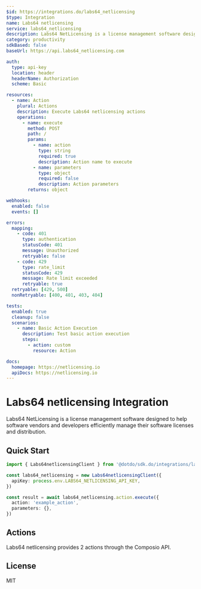 ```yaml
---
$id: https://integrations.do/labs64_netlicensing
$type: Integration
name: Labs64 netlicensing
service: labs64_netlicensing
description: Labs64 NetLicensing is a license management software designed to help software vendors and developers efficiently manage their software licenses and distribution.
category: productivity
sdkBased: false
baseUrl: https://api.labs64_netlicensing.com

auth:
  type: api-key
  location: header
  headerName: Authorization
  scheme: Basic

resources:
  - name: Action
    plural: Actions
    description: Execute Labs64 netlicensing actions
    operations:
      - name: execute
        method: POST
        path: /
        params:
          - name: action
            type: string
            required: true
            description: Action name to execute
          - name: parameters
            type: object
            required: false
            description: Action parameters
        returns: object

webhooks:
  enabled: false
  events: []

errors:
  mapping:
    - code: 401
      type: authentication
      statusCode: 401
      message: Unauthorized
      retryable: false
    - code: 429
      type: rate_limit
      statusCode: 429
      message: Rate limit exceeded
      retryable: true
  retryable: [429, 500]
  nonRetryable: [400, 401, 403, 404]

tests:
  enabled: true
  cleanup: false
  scenarios:
    - name: Basic Action Execution
      description: Test basic action execution
      steps:
        - action: custom
          resource: Action

docs:
  homepage: https://netlicensing.io
  apiDocs: https://netlicensing.io
---
```


# Labs64 netlicensing Integration

Labs64 NetLicensing is a license management software designed to help software vendors and developers efficiently manage their software licenses and distribution.

## Quick Start

```typescript
import { Labs64netlicensingClient } from '@dotdo/sdk.do/integrations/labs64_netlicensing'

const labs64_netlicensing = new Labs64netlicensingClient({
  apiKey: process.env.LABS64_NETLICENSING_API_KEY,
})

const result = await labs64_netlicensing.action.execute({
  action: 'example_action',
  parameters: {},
})
```

## Actions

Labs64 netlicensing provides 2 actions through the Composio API.

## License

MIT
